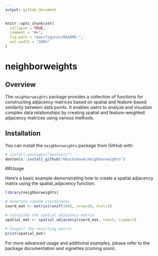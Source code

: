 ```yaml
---
output: github_document
---
```


<!-- README.md is generated from README.Rmd. Please edit that file -->

```r
knitr::opts_chunk$set(
  collapse = TRUE,
  comment = "#>",
  fig.path = "man/figures/README-",
  out.width = "100%"
)
```

# neighborweights

## Overview

The `neighborweights` package provides a collection of functions for constructing adjacency matrices based on spatial and feature-based similarity between data points. It enables users to analyze and visualize complex data relationships by creating spatial and feature-weighted adjacency matrices using various methods.

## Installation

You can install the `neighborweights` package from GitHub with:

```r
# install.packages("devtools")
devtools::install_github("bbuchsbaum/neighborweights")
```

##Usage

Here's a basic example demonstrating how to create a spatial adjacency matrix using the spatial_adjacency function:

```r
library(neighborweights)

# Generate random coordinates
coord_mat <- matrix(runif(100), nrow=10, ncol=2)

# Calculate the spatial adjacency matrix
spatial_mat <- spatial_adjacency(coord_mat, nnk=5, sigma=1)

# Inspect the resulting matrix
print(spatial_mat)
```


For more advanced usage and additional examples, please refer to the package documentation and vignettes (coming soon).




